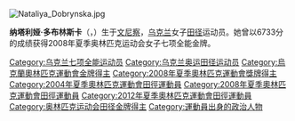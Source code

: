[[File:Nataliya_Dobrynska.jpg|thumb]]
{{MedalTableTop}}
{{MedalSport | 女子[[田徑|田徑]]}}
{{MedalCountry | {{UKR}} }}
{{MedalCompetition|[[奧林匹克運動會|奧林匹克運動會]]}}
{{MedalGold  | [[2008年夏季奧林匹克運動會|2008年北京]] | [[2008年夏季奧林匹克運動會田徑比賽|七項全能]]}}
{{MedalCompetition|世界室內田徑錦標賽}}
{{MedalSilver |[[2004年世界室內田徑錦標賽|2004年布達佩斯]]|五項全能}}
{{MedalCompetition|[[歐洲室內田徑錦標賽|歐洲室內田徑錦標賽]]}}
{{MedalBronze|[[2005年歐洲室內田徑錦標賽|2005年馬德里]]|五項全能}}
{{MedalBottom}}

'''纳塔利娅·多布林斯卡'''（{{lang-uk|'''Наталія Добринська'''}}，{{bd|1982年|5月29日|}}）生于[[文尼察|文尼察]]，[[乌克兰|乌克兰]]女子[[田径|田径]]运动员。她曾以6733分的成绩获得2008年夏季奥林匹克运动会女子七项全能金牌。

{{Ukraine-stub}}
{{奧林匹克運動會女子七項全能金牌}}
{{DEFAULTSORT:Dobrynska, Nataliya}}
[[Category:乌克兰七项全能运动员|Category:乌克兰七项全能运动员]]
[[Category:乌克兰奥运田径运动员|Category:乌克兰奥运田径运动员]]
[[Category:烏克蘭奧林匹克運動會金牌得主|Category:烏克蘭奧林匹克運動會金牌得主]]
[[Category:2008年夏季奧林匹克運動會獎牌得主|Category:2008年夏季奧林匹克運動會獎牌得主]]
[[Category:2004年夏季奧林匹克運動會田徑運動員|Category:2004年夏季奧林匹克運動會田徑運動員]]
[[Category:2008年夏季奧林匹克運動會田徑運動員|Category:2008年夏季奧林匹克運動會田徑運動員]]
[[Category:2012年夏季奧林匹克運動會田徑運動員|Category:2012年夏季奧林匹克運動會田徑運動員]]
[[Category:奥林匹克运动会田径金牌得主|Category:奥林匹克运动会田径金牌得主]]
[[Category:運動員出身的政治人物|Category:運動員出身的政治人物]]